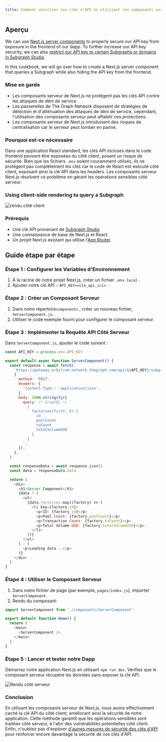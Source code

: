 ```yaml
---
title: Comment sécuriser les clés d'API en utilisant les composants serveur de Next.js
---
```


## Aperçu

We can use [Next.js server components](https://nextjs.org/docs/app/building-your-application/rendering/server-components) to properly secure our API key from exposure in the frontend of our dapp. To further increase our API key security, we can also [restrict our API key to certain Subgraphs or domains in Subgraph Studio](/cookbook/upgrading-a-subgraph/#securing-your-api-key).

In this cookbook, we will go over how to create a Next.js server component that queries a Subgraph while also hiding the API key from the frontend.

### Mise en garde

- Les composants serveur de Next.js ne protègent pas les clés API contre les attaques de déni de service.
- Les passerelles de The Graph Network disposent de stratégies de détection et d'atténuation des attaques de déni de service, cependant, l'utilisation des composants serveur peut affaiblir ces protections.
- Les composants serveur de Next.js introduisent des risques de centralisation car le serveur peut tomber en panne.

### Pourquoi est-ce nécessaire

Dans une application React standard, les clés API incluses dans le code frontend peuvent être exposées du côté client, posant un risque de sécurité. Bien que les fichiers `.env` soient couramment utilisés, ils ne protègent pas complètement les clés car le code de React est exécuté côté client, exposant ainsi la clé API dans les headers. Les composants serveur Next.js résolvent ce problème en gérant les opérations sensibles côté serveur.

### Using client-side rendering to query a Subgraph

![rendu côté client](/img/api-key-client-side-rendering.png)

### Prérequis

- Une clé API provenant de [Subgraph Studio](https://thegraph.com/studio)
- Une connaissance de base de Next.js et React.
- Un projet Next.js existant qui utilise l'[App Router](https://nextjs.org/docs/app).

## Guide étape par étape

### Étape 1 : Configurer les Variables d'Environnement

1. À la racine de notre projet Next.js, créer un fichier `.env.local` .
2. Ajouter notre clé API :: `API_KEY=<cle_api_ici>`.

### Étape 2 : Créer un Composant Serveur

1. Dans notre répertoire`components` , créer un nouveau fichier, `ServerComponent.js`.
2. Utiliser le code exemple fourni pour configurer le composant serveur.

### Étape 3 : Implémenter la Requête API Côté Serveur

Dans `ServerComponent.js`, ajouter le code suivant :

```javascript
const API_KEY = process.env.API_KEY

export default async function ServerComponent() {
  const response = await fetch(
    `https://gateway-arbitrum.network.thegraph.com/api/${API_KEY}/subgraphs/id/HUZDsRpEVP2AvzDCyzDHtdc64dyDxx8FQjzsmqSg4H3B`,
    {
      method: 'POST',
      headers: {
        'Content-Type': 'application/json',
      },
      body: JSON.stringify({
        query: /* GraphQL */ `
          {
            factories(first: 5) {
              id
              poolCount
              txCount
              totalVolumeUSD
            }
          }
        `,
      }),
    },
  )

  const responseData = await response.json()
  const data = responseData.data

  return (
    <div>
      <h1>Server Component</h1>
      {data ? (
        <ul>
          {data.factories.map((factory) => (
            <li key={factory.id}>
              <p>ID: {factory.id}</p>
              <p>Pool Count: {factory.poolCount}</p>
              <p>Transaction Count: {factory.txCount}</p>
              <p>Total Volume USD: {factory.totalVolumeUSD}</p>
            </li>
          ))}
        </ul>
      ) : (
        <p>Loading data...</p>
      )}
    </div>
  )
}
```

### Étape 4 : Utiliser le Composant Serveur

1. Dans notre fichier de page (par exemple, `pages/index.js`), importer `ServerComponent`.
2. Rendu du composant:

```javascript
import ServerComponent from './components/ServerComponent'

export default function Home() {
  return (
    <main>
      <ServerComponent />
    </main>
  )
}
```

### Étape 5 : Lancer et tester notre Dapp

Démarrez notre application Next.js en utilisant `npm run dev`. Vérifiez que le composant serveur récupère les données sans exposer la clé API.

![Rendu côté serveur](/img/api-key-server-side-rendering.png)

### Conclusion

En utilisant les composants serveur de Next.js, nous avons effectivement caché la clé API du côté client, améliorant ainsi la sécurité de notre application. Cette méthode garantit que les opérations sensibles sont traitées côté serveur, à l'abri des vulnérabilités potentielles côté client. Enfin, n'oubliez pas d'explorer [d'autres mesures de sécurité des clés d'API](/subgraphs/querying/managing-api-keys/) pour renforcer encore davantage la sécurité de vos clés d'API.
